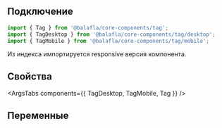 
## Подключение

```jsx
import { Tag } from '@balafla/core-components/tag';
import { TagDesktop } from '@balafla/core-components/tag/desktop';
import { TagMobile } from '@balafla/core-components/tag/mobile';
```

Из индекса импортируется responsive версия компонента.

## Свойства

<ArgsTabs components={{ TagDesktop, TagMobile, Tag }} />

## Переменные

<CssVars css={styles} />
